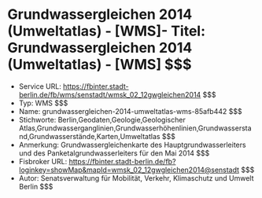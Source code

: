 # Grundwassergleichen 2014 (Umweltatlas) - [WMS]- Titel: Grundwassergleichen 2014 (Umweltatlas) - [WMS] $$$
- Service URL: https://fbinter.stadt-berlin.de/fb/wms/senstadt/wmsk_02_12gwgleichen2014 $$$
- Typ: WMS $$$
- Name: grundwassergleichen-2014-umweltatlas-wms-85afb442 $$$
- Stichworte: Berlin,Geodaten,Geologie,Geologischer Atlas,Grundwasserganglinien,Grundwasserhöhenlinien,Grundwasserstand,Grundwasserstände,Karten,Umweltatlas $$$
- Anmerkung: Grundwassergleichenkarte des Hauptgrundwasserleiters und des Panketalgrundwasserleiters für den Mai 2014 $$$
- Fisbroker URL: https://fbinter.stadt-berlin.de/fb?loginkey=showMap&mapId=wmsk_02_12gwgleichen2014@senstadt $$$
- Autor: Senatsverwaltung für Mobilität, Verkehr, Klimaschutz und Umwelt Berlin $$$
